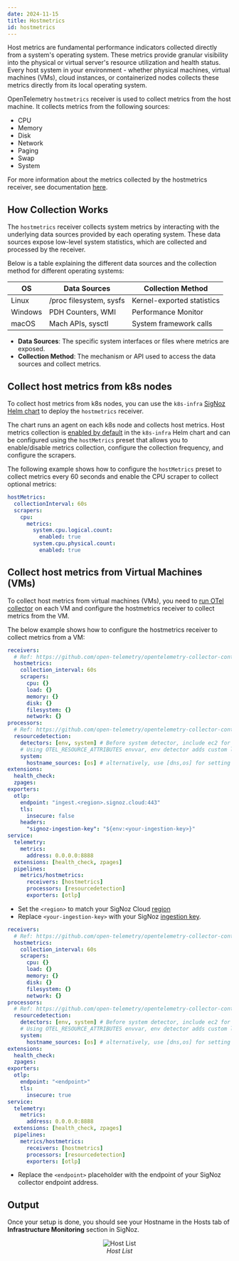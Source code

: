 ```yaml
---
date: 2024-11-15
title: Hostmetrics
id: hostmetrics
---
```


Host metrics are fundamental performance indicators collected directly from a system's operating system. These metrics provide granular visibility into the physical
or virtual server's resource utilization and health status. Every host system in your environment - whether physical machines, virtual machines (VMs), cloud 
instances, or containerized nodes collects these metrics directly from its local operating system.

OpenTelemetry `hostmetrics` receiver is used to collect metrics from the host machine. It collects metrics from the following sources:

- CPU
- Memory
- Disk
- Network
- Paging
- Swap
- System

For more information about the metrics collected by the hostmetrics receiver, see documentation [here](https://github.com/open-telemetry/opentelemetry-collector-contrib/tree/main/receiver/hostmetricsreceiver/README.md).

## How Collection Works

The `hostmetrics` receiver collects system metrics by interacting with the underlying data sources provided by each operating system. These data sources expose
low-level system statistics, which are collected and processed by the receiver.

Below is a table explaining the different data sources and the collection method for different operating systems:

| OS      | Data Sources                      | Collection Method               |
|---------|-----------------------------------|----------------------------------|
| Linux   | /proc filesystem, sysfs           | Kernel-exported statistics       |
| Windows | PDH Counters, WMI                 | Performance Monitor              |
| macOS   | Mach APIs, sysctl                 | System framework calls           |

- **Data Sources**: The specific system interfaces or files where metrics are exposed.
- **Collection Method**:	The mechanism or API used to access the data sources and collect metrics.


## Collect host metrics from k8s nodes

To collect host metrics from k8s nodes, you can use the `k8s-infra` [SigNoz Helm chart](https://signoz.io/docs/tutorial/kubernetes-infra-metrics/) to deploy the 
`hostmetrics` receiver. 

The chart runs an agent on each k8s node and collects host metrics. 
Host metrics collection is [enabled by default](https://github.com/SigNoz/charts/blob/f6aa926d43d316968544834347113b2b74a47d90/charts/k8s-infra/values.yaml#L148) 
in the `k8s-infra` Helm chart and can be configured using the `hostMetrics` preset that allows you to enable/disable metrics collection, configure the collection 
frequency, and configure the scrapers.

The following example shows how to configure the `hostMetrics` preset to collect metrics every 60 seconds and enable the CPU scraper to collect optional metrics:

```yaml:values.yaml
hostMetrics:
  collectionInterval: 60s
  scrapers:
    cpu:
      metrics:
        system.cpu.logical.count:
          enabled: true
        system.cpu.physical.count:
          enabled: true
```

## Collect host metrics from Virtual Machines (VMs)

To collect host metrics from virtual machines (VMs), you need to [run OTel collector](https://signoz.io/docs/tutorial/opentelemetry-binary-usage-in-virtual-machine/) on each VM and 
configure the hostmetrics receiver to collect metrics from the VM.

The below example shows how to configure the hostmetrics receiver to collect metrics from a VM:

<Tabs entityName="plans">
<TabItem value="signoz-cloud" label="SigNoz Cloud" default>

```yaml:config.yaml
receivers:
  # Ref: https://github.com/open-telemetry/opentelemetry-collector-contrib/blob/main/receiver/hostmetricsreceiver/README.md
  hostmetrics:
    collection_interval: 60s
    scrapers:
      cpu: {}
      load: {}
      memory: {}
      disk: {}
      filesystem: {}
      network: {}
processors:
  # Ref: https://github.com/open-telemetry/opentelemetry-collector-contrib/blob/main/processor/resourcedetectionprocessor/README.md
  resourcedetection:
    detectors: [env, system] # Before system detector, include ec2 for AWS, gcp for GCP and azure for Azure.
    # Using OTEL_RESOURCE_ATTRIBUTES envvar, env detector adds custom labels.
    system:
      hostname_sources: [os] # alternatively, use [dns,os] for setting FQDN as host.name and os as fallback
extensions:
  health_check:
  zpages:
exporters:
  otlp:
    endpoint: "ingest.<region>.signoz.cloud:443"
    tls:
      insecure: false
    headers:
      "signoz-ingestion-key": "${env:<your-ingestion-key>}"
service:
  telemetry:
    metrics:
      address: 0.0.0.0:8888
  extensions: [health_check, zpages]
  pipelines:
    metrics/hostmetrics:
      receivers: [hostmetrics]
      processors: [resourcedetection]
      exporters: [otlp]
```

- Set the `<region>` to match your SigNoz Cloud [region](https://signoz.io/docs/ingestion/signoz-cloud/overview/#endpoint)
- Replace `<your-ingestion-key>` with your SigNoz [ingestion key](https://signoz.io/docs/ingestion/signoz-cloud/keys/).

</TabItem>
<TabItem value="self-host" label="Self-Host">

```yaml:config.yaml
receivers:
  # Ref: https://github.com/open-telemetry/opentelemetry-collector-contrib/blob/main/receiver/hostmetricsreceiver/README.md
  hostmetrics:
    collection_interval: 60s
    scrapers:
      cpu: {}
      load: {}
      memory: {}
      disk: {}
      filesystem: {}
      network: {}
processors:
  # Ref: https://github.com/open-telemetry/opentelemetry-collector-contrib/blob/main/processor/resourcedetectionprocessor/README.md
  resourcedetection:
    detectors: [env, system] # Before system detector, include ec2 for AWS, gcp for GCP and azure for Azure.
    # Using OTEL_RESOURCE_ATTRIBUTES envvar, env detector adds custom labels.
    system:
      hostname_sources: [os] # alternatively, use [dns,os] for setting FQDN as host.name and os as fallback
extensions:
  health_check:
  zpages:
exporters:
  otlp:
    endpoint: "<endpoint>"
    tls:
      insecure: true
service:
  telemetry:
    metrics:
      address: 0.0.0.0:8888
  extensions: [health_check, zpages]
  pipelines:
    metrics/hostmetrics:
      receivers: [hostmetrics]
      processors: [resourcedetection]
      exporters: [otlp]
```

- Replace the `<endpoint>` placeholder with the endpoint of your SigNoz collector endpoint address.

</TabItem>

</Tabs>


## Output

Once your setup is done, you should see your Hostname in the Hosts tab of **Infrastructure Monitoring** section in SigNoz.

<figure data-zoomable align='center'>
    <img className="box-shadowed-image" src="/img/docs/infrastructure-monitoring/host-setup-output.webp" alt="Host List"/>
    <figcaption><i>Host List</i></figcaption>
</figure>